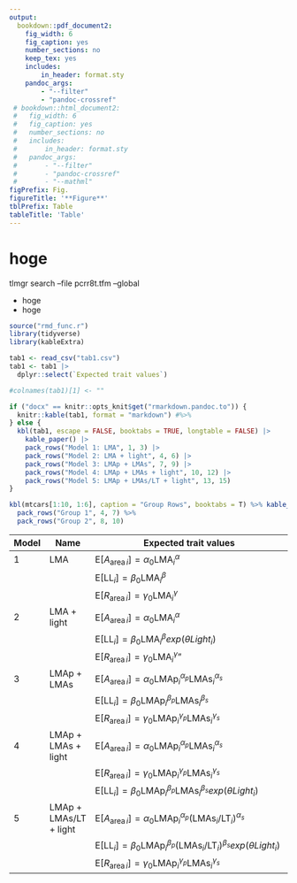 ```yaml
---
output:
  bookdown::pdf_document2:
    fig_width: 6
    fig_caption: yes
    number_sections: no
    keep_tex: yes
    includes:
        in_header: format.sty
    pandoc_args:
        - "--filter"
        - "pandoc-crossref"
 # bookdown::html_document2:
 #   fig_width: 6
 #   fig_caption: yes
 #   number_sections: no
 #   includes:
 #       in_header: format.sty
 #   pandoc_args:
 #       - "--filter"
 #       - "pandoc-crossref"
 #       - "--mathml"
figPrefix: Fig.
figureTitle: '**Figure**'
tblPrefix: Table
tableTitle: 'Table'
---
```


# hoge

tlmgr search --file pcrr8t.tfm --global

- hoge
- hoge


```r
source("rmd_func.r")
library(tidyverse)
library(kableExtra)

tab1 <- read_csv("tab1.csv")
tab1 <- tab1 |>
  dplyr::select(`Expected trait values`)

#colnames(tab1)[1] <- ""

if ("docx" == knitr::opts_knit$get("rmarkdown.pandoc.to")) {
  knitr::kable(tab1, format = "markdown") #%>%
} else {
  kbl(tab1, escape = FALSE, booktabs = TRUE, longtable = FALSE) |>
    kable_paper() |>
    pack_rows("Model 1: LMA", 1, 3) |>
    pack_rows("Model 2: LMA + light", 4, 6) |>
    pack_rows("Model 3: LMAp + LMAs", 7, 9) |>
    pack_rows("Model 4: LMAp + LMAs + light", 10, 12) |>
    pack_rows("Model 5: LMAp + LMAs/LT + light", 13, 15)
}

```

\newpage

```r
kbl(mtcars[1:10, 1:6], caption = "Group Rows", booktabs = T) %>% kable_styling() %>%
  pack_rows("Group 1", 4, 7) %>%
  pack_rows("Group 2", 8, 10)
```

\newpage

| Model | Name                   | Expected trait values                                                                                                             |
|-------|------------------------|-----------------------------------------------------------------------------------------------------------------------------------|
| 1     | LMA                    | $\mathrm{E}[A_{\mathrm{area} \, i}] = \alpha_0\mathrm{LMA}_{i}^{\alpha}$                                                          |
|       |                        | $\mathrm{E}[\mathrm{LL}_i] = \beta_0\mathrm{LMA}_{i}^{\beta}$                                                                     |
|       |                        | $\mathrm{E}[R_{\mathrm{area} \, i}] = \gamma_0\mathrm{LMA}_{i}^{\gamma}$                                                          |
| 2     | LMA + light            | $\mathrm{E}[A_{\mathrm{area} \, i}] = \alpha_0\mathrm{LMA}_{i}^{\alpha}$                                                          |
|       |                        | $\mathrm{E}[\mathrm{LL}_i] = \beta_0\mathrm{LMA}_{i}^{\beta}exp(\theta Light_i)$                                                  |
|       |                        | $\mathrm{E}[R_{\mathrm{area} \, i}] = \gamma_0\mathrm{LMA}_{i}^{\gamma}$"                                                         |
| 3     | LMAp + LMAs            | $\mathrm{E}[A_{\mathrm{area} \, i}] = \alpha_0\mathrm{LMAp}_{i}^{\alpha_p} \mathrm{LMAs}_{i}^{\alpha_s}$                          |
|       |                        | $\mathrm{E}[\mathrm{LL}_i] = \beta_0\mathrm{LMAp}_{i}^{\beta_p} \mathrm{LMAs}_{i}^{\beta_s}$                                      |
|       |                        | $\mathrm{E}[R_{\mathrm{area} \, i}] = \gamma_0\mathrm{LMAp}_{i}^{\gamma_p} \mathrm{LMAs}_{i}^{\gamma_s}$                          |
| 4     | LMAp + LMAs + light    | $\mathrm{E}[A_{\mathrm{area} \, i}]= \alpha_0\mathrm{LMAp}_{i}^{\alpha_p} \mathrm{LMAs}_{i}^{\alpha_s}$                           |
|       |                        | $\mathrm{E}[R_{\mathrm{area} \, i}] = \gamma_0\mathrm{LMAp}_{i}^{\gamma_p} \mathrm{LMAs}_{i}^{\gamma_s}$                          |
|       |                        | $\mathrm{E}[\mathrm{LL}_i] = \beta_0\mathrm{LMAp}_{i}^{\beta_p} \mathrm{LMAs}_{i}^{\beta_s}exp(\theta Light_i)$                   |
| 5     | LMAp + LMAs/LT + light | $\mathrm{E}[A_{\mathrm{area} \, i}]= \alpha_0\mathrm{LMAp}_{i}^{\alpha_p} (\mathrm{LMAs}_{i}/\mathrm{LT}_{i})^{\alpha_s}$         |
|       |                        | $\mathrm{E}[\mathrm{LL}_i] = \beta_0\mathrm{LMAp}_{i}^{\beta_p} (\mathrm{LMAs}_{i}/\mathrm{LT}_{i})^{\beta_s}exp(\theta Light_i)$ |
|       |                        | $\mathrm{E}[R_{\mathrm{area} \, i}] = \gamma_0\mathrm{LMAp}_{i}^{\gamma_p} \mathrm{LMAs}_{i}^{\gamma_s}$                          |
